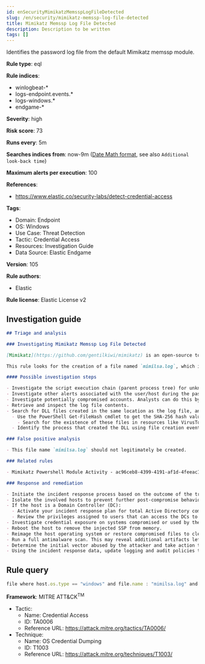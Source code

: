 ```yaml
---
id: enSecurityMimikatzMemsspLogFileDetected
slug: /en/security/mimikatz-memssp-log-file-detected
title: Mimikatz Memssp Log File Detected
description: Description to be written
tags: []
---
```


<div id="mimikatz-memssp-log-file-detected"></div>

Identifies the password log file from the default Mimikatz memssp module.

**Rule type**: eql

**Rule indices**: 

* winlogbeat-*
* logs-endpoint.events.*
* logs-windows.*
* endgame-*

**Severity**: high

**Risk score**: 73

**Runs every**: 5m

**Searches indices from**: now-9m ([Date Math format](((ref))/common-options.html#date-math), see also <DocLink id="enSecurityRulesUiCreate" section="set-the-rules-schedule">`Additional look-back time`</DocLink>)

**Maximum alerts per execution**: 100

**References**: 

* https://www.elastic.co/security-labs/detect-credential-access

**Tags**: 

* Domain: Endpoint
* OS: Windows
* Use Case: Threat Detection
* Tactic: Credential Access
* Resources: Investigation Guide
* Data Source: Elastic Endgame

**Version**: 105

**Rule authors**: 

* Elastic

**Rule license**: Elastic License v2

## Investigation guide

```markdown
## Triage and analysis

### Investigating Mimikatz Memssp Log File Detected

[Mimikatz](https://github.com/gentilkiwi/mimikatz) is an open-source tool used to collect, decrypt, and/or use cached credentials. This tool is commonly abused by adversaries during the post-compromise stage where adversaries have gained an initial foothold on an endpoint and are looking to elevate privileges and seek out additional authentication objects such as tokens/hashes/credentials that can then be used to laterally move and pivot across a network.

This rule looks for the creation of a file named `mimilsa.log`, which is generated when using the Mimikatz misc::memssp module, which injects a malicious Windows SSP to collect locally authenticated credentials, which includes the computer account password, running service credentials, and any accounts that logon.

#### Possible investigation steps

- Investigate the script execution chain (parent process tree) for unknown processes. Examine their executable files for prevalence, whether they are located in expected locations, and if they are signed with valid digital signatures.
- Investigate other alerts associated with the user/host during the past 48 hours.
- Investigate potentially compromised accounts. Analysts can do this by searching for login events (e.g., 4624) to the target host.
- Retrieve and inspect the log file contents.
- Search for DLL files created in the same location as the log file, and retrieve unsigned DLLs.
  - Use the PowerShell Get-FileHash cmdlet to get the SHA-256 hash value of these files.
    - Search for the existence of these files in resources like VirusTotal, Hybrid-Analysis, CISCO Talos, Any.run, etc.
  - Identify the process that created the DLL using file creation events.

### False positive analysis

- This file name `mimilsa.log` should not legitimately be created.

### Related rules

- Mimikatz Powershell Module Activity - ac96ceb8-4399-4191-af1d-4feeac1f1f46

### Response and remediation

- Initiate the incident response process based on the outcome of the triage.
- Isolate the involved hosts to prevent further post-compromise behavior.
- If the host is a Domain Controller (DC):
  - Activate your incident response plan for total Active Directory compromise.
  - Review the privileges assigned to users that can access the DCs to ensure that the least privilege principle is being followed and reduce the attack surface.
- Investigate credential exposure on systems compromised or used by the attacker to ensure all compromised accounts are identified. Reset passwords for these accounts and other potentially compromised credentials, such as email, business systems, and web services.
- Reboot the host to remove the injected SSP from memory.
- Reimage the host operating system or restore compromised files to clean versions.
- Run a full antimalware scan. This may reveal additional artifacts left in the system, persistence mechanisms, and malware components.
- Determine the initial vector abused by the attacker and take action to prevent reinfection through the same vector.
- Using the incident response data, update logging and audit policies to improve the mean time to detect (MTTD) and the mean time to respond (MTTR).
```

## Rule query

```js
file where host.os.type == "windows" and file.name : "mimilsa.log" and process.name : "lsass.exe"

```

**Framework**: MITRE ATT&CK<sup>TM</sup>

* Tactic:
    * Name: Credential Access
    * ID: TA0006
    * Reference URL: https://attack.mitre.org/tactics/TA0006/
* Technique:
    * Name: OS Credential Dumping
    * ID: T1003
    * Reference URL: https://attack.mitre.org/techniques/T1003/

